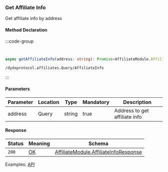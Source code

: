 ### Get Affiliate Info

Get affiliate info by address

#### Method Declaration

:::code-group

```python [Python]
```

```rust [Rust]
```

```typescript [TypeScript]
async getAffiliateInfo(address: string): Promise<AffiliateModule.AffiliateInfoResponse>
```

```uri
/dydxprotocol.affiliates.Query/AffiliateInfo
```
:::

#### Parameters

| Parameter | Location  | Type      | Mandatory | Description                   |
| --------- | --------- | --------- | --------- | ----------------------------- |
| address   | Query     | string    | true      | Address to get affiliate info |

#### Response

| Status    | Meaning   | Schema                                    |
| --------- | --------- | ----------------------------------------- |
| `200`     | [OK]      | [AffiliateModule.AffiliateInfoResponse]   |

Examples: [API]

[API]: https://test-dydx-rest.kingnodes.com/dydxprotocol/affiliates/affiliate_info/dydx14zzueazeh0hj67cghhf9jypslcf9sh2n5k6art

[OK]: /types/ok
[AffiliateModule.AffiliateInfoResponse]: /types/cosmos

